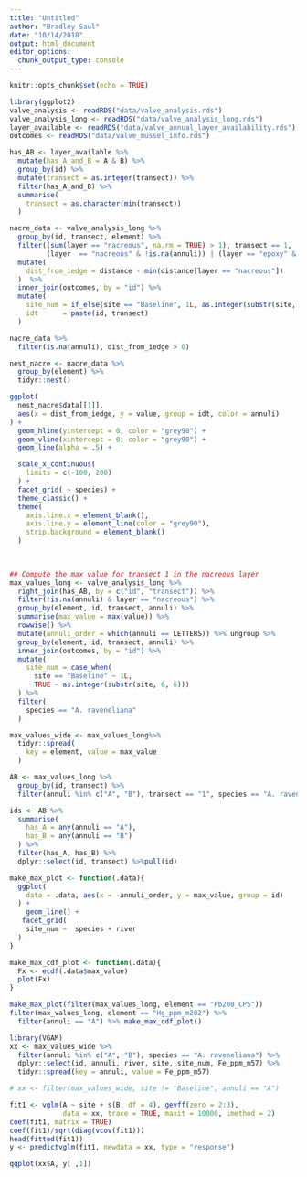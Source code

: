 ```yaml
---
title: "Untitled"
author: "Bradley Saul"
date: "10/14/2018"
output: html_document
editor_options: 
  chunk_output_type: console
---
```


```r
knitr::opts_chunk$set(echo = TRUE)

library(ggplot2)
valve_analysis <- readRDS("data/valve_analysis.rds")
valve_analysis_long <- readRDS("data/valve_analysis_long.rds")
layer_available <- readRDS("data/valve_annual_layer_availability.rds")
outcomes <- readRDS("data/valve_mussel_info.rds")
```

```r

has_AB <- layer_available %>%
  mutate(has_A_and_B = A & B) %>%
  group_by(id) %>%
  mutate(transect = as.integer(transect)) %>%
  filter(has_A_and_B) %>%
  summarise(
    transect = as.character(min(transect))
  )

```

```r
nacre_data <- valve_analysis_long %>%  
  group_by(id, transect, element) %>%
  filter((sum(layer == "nacreous", na.rm = TRUE) > 1), transect == 1,
         (layer  == "nacreous" & !is.na(annuli)) | (layer == "epoxy" & distance < 150)) %>%
  mutate(
    dist_from_iedge = distance - min(distance[layer == "nacreous"])
  )  %>%
  inner_join(outcomes, by = "id") %>%
  mutate(
    site_num = if_else(site == "Baseline", 1L, as.integer(substr(site, 6, 6))),
    idt      = paste(id, transect)
  ) 

nacre_data %>%
  filter(is.na(annuli), dist_from_iedge > 0)

nest_nacre <- nacre_data %>%
  group_by(element) %>%
  tidyr::nest()

ggplot(
  nest_nacre$data[[1]],
  aes(x = dist_from_iedge, y = value, group = idt, color = annuli)
) + 
  geom_hline(yintercept = 0, color = "grey90") + 
  geom_vline(xintercept = 0, color = "grey90") + 
  geom_line(alpha = .5) +

  scale_x_continuous(
    limits = c(-100, 200)
  ) + 
  facet_grid( ~ species) + 
  theme_classic() +
  theme(
    axis.line.x = element_blank(),
    axis.line.y = element_line(color = "grey90"),
    strip.background = element_blank()
  )
  
  
```

```r
## Compute the max value for transect 1 in the nacreous layer
max_values_long <- valve_analysis_long %>%
  right_join(has_AB, by = c("id", "transect")) %>%
  filter(!is.na(annuli) & layer == "nacreous") %>%
  group_by(element, id, transect, annuli) %>%
  summarise(max_value = max(value)) %>%
  rowwise() %>%
  mutate(annuli_order = which(annuli == LETTERS)) %>% ungroup %>%
  group_by(element, id, transect, annuli) %>%
  inner_join(outcomes, by = "id") %>%
  mutate(
    site_num = case_when(
      site == "Baseline" ~ 1L,
      TRUE ~ as.integer(substr(site, 6, 6)))
  ) %>%
  filter(
    species == "A. raveneliana"
  )

max_values_wide <- max_values_long%>%
  tidyr::spread(
    key = element, value = max_value
  )
```

```r
AB <- max_values_long %>%
  group_by(id, transect) %>%
  filter(annuli %in% c("A", "B"), transect == "1", species == "A. raveneliana") 

ids <- AB %>%
  summarise(
    has_A = any(annuli == "A"),
    has_B = any(annuli == "B")
  ) %>%
  filter(has_A, has_B) %>%
  dplyr::select(id, transect) %>%pull(id)
```

```r
make_max_plot <- function(.data){
  ggplot(
    data = .data, aes(x = -annuli_order, y = max_value, group = id)
  ) + 
    geom_line() +
   facet_grid(
    site_num ~  species + river
  )
}

make_max_cdf_plot <- function(.data){
  Fx <- ecdf(.data$max_value)
  plot(Fx)
}

make_max_plot(filter(max_values_long, element == "Pb208_CPS"))
filter(max_values_long, element == "Hg_ppm_m202") %>% 
  filter(annuli == "A") %>% make_max_cdf_plot()

```


```r
library(VGAM)
xx <- max_values_wide %>%
  filter(annuli %in% c("A", "B"), species == "A. raveneliana") %>%
  dplyr::select(id, annuli, river, site, site_num, Fe_ppm_m57) %>%
  tidyr::spread(key = annuli, value = Fe_ppm_m57)

# xx <- filter(max_values_wide, site != "Baseline", annuli == "A")

fit1 <- vglm(A ~ site + s(B, df = 4), gevff(zero = 2:3),
             data = xx, trace = TRUE, maxit = 10000, imethod = 2)
coef(fit1, matrix = TRUE)
coef(fit1)/sqrt(diag(vcov(fit1)))
head(fitted(fit1))
y <- predictvglm(fit1, newdata = xx, type = "response")

qqplot(xx$A, y[ ,1])

```
